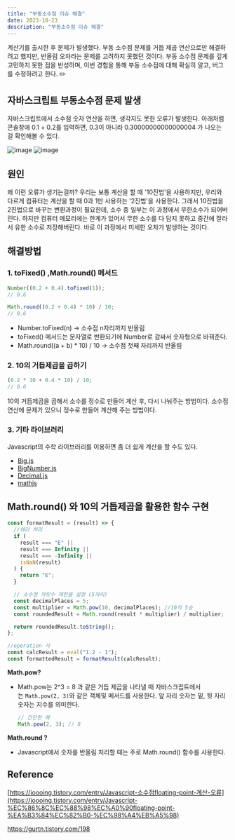 ```yaml
---
title: "부동소수점 이슈 해결"
date: 2023-10-23
description: "부동소수점 이슈 해결"
---
```


계산기를 출시한 후 문제가 발생했다. 부동 소수점 문제를 거듭 제곱 연산으로만 해결하려고 했지만, 반올림 오차라는 문제를 고려하지 못했던 것이다. 부동 소수점 문제를 깊게 고민하지 못한 점을 반성하며, 이번 경험을 통해 부동 소수점에 대해 확실히 알고, 버그를 수정하려고 한다. ✏️

## 자바스크립트 부동소수점 문제 발생

자바스크립트에서 소수점 숫자 연산을 하면, 생각지도 못한 오류가 발생한다. 아래처럼 콘솔창에 0.1 + 0.2를 입력하면, 0.3이 아니라 0.30000000000000004 가 나오는 걸 확인해볼 수 있다.

![image](https://github.com/thsuekfk2/hye-bin-markdown-blog/assets/76821963/eea35e5f-9389-47ce-b73d-be1dac3917d5)
![image](https://github.com/thsuekfk2/hye-bin-markdown-blog/assets/76821963/3c209bcd-c88a-472b-b444-111555649a56)

## 원인

왜 이런 오류가 생기는걸까? 우리는 보통 계산을 할 때 '10진법'을 사용하지만, 우리와 다르게 컴퓨터는 계산을 할 때 0과 1만 사용하는 '2진법'을 사용한다. 그래서 10진법을 2진법으로 바꾸는 변환과정이 필요한데, 소수 중 일부는 이 과정에서 무한소수가 되어버린다. 하지만 컴퓨터 메모리에는 한계가 있어서 무한 소수를 다 담지 못하고 중간에 잘라서 유한 소수로 저장해버린다. 바로 이 과정에서 미세한 오차가 발생하는 것이다.

## 해결방법

### 1. toFixed() ,Math.round() 메서드

```jsx
Number((0.2 + 0.4).toFixed(1));
// 0.6

Math.round((0.2 + 0.4) * 10) / 10;
// 0.6
```

- Number.toFixed(n) → 소수점 n자리까지 반올림
- toFixed() 메서드는 문자열로 반환되기에 Number로 감싸서 숫자형으로 바꿔준다.
- Math.round((a + b) \* 10) / 10 → 소수점 첫째 자리까지 반올림

### 2. 10의 거듭제곱을 곱하기

```jsx
(0.2 * 10 + 0.4 * 10) / 10;
// 0.6
```

10의 거듭제곱을 곱해서 소수를 정수로 만들어 계산 후, 다시 나눠주는 방법이다. 소수점 연산에 문제가 있으니 정수로 만들어 계산해 주는 방법이다.

### 3. 기타 라이브러리

Javascript의 수학 라이브러리를 이용하면 좀 더 쉽게 계산을 할 수도 있다.

- [Big.js](https://github.com/MikeMcl/big.js/)
- [BigNumber.js](https://github.com/MikeMcl/bignumber.js/)
- [Decimal.js](https://github.com/MikeMcl/decimal.js/)
- [mathjs](https://mathjs.org/)

## Math.round() 와 10의 거듭제곱을 활용한 함수 구현

```jsx
const formatResult = (result) => {
  //에러 처리
  if (
    result === "E" ||
    result === Infinity ||
    result === -Infinity ||
    isNaN(result)
  ) {
    return "E";
  }

  // 소수점 자릿수 제한을 설정 (5자리)
  const decimalPlaces = 5;
  const multiplier = Math.pow(10, decimalPlaces); //10의 5승
  const roundedResult = Math.round(result * multiplier) / multiplier;

  return roundedResult.toString();
};

//operation 식
const calcResult = eval("1.2 - 1");
const formattedResult = formatResult(calcResult);
```

**Math.pow?**

- Math.pow는 2^3 = 8 과 같은 거듭 제곱을 나타낼 때 자바스크립트에서는 `Math.pow(2, 3)`와 같은 객체및 메서드를 사용한다. 앞 자리 숫자는 밑, 뒷 자리 숫자는 지수를 의미한다.
  ```jsx
  // 간단한 예
  Math.pow(2, 3); // 8
  ```

**Math.round ?**

- Javascript에서 숫자를 반올림 처리할 때는 주로 Math.round() 함수를 사용한다.

## Reference

[https://joooing.tistory.com/entry/Javascript-소수점floating-point-계산-오류](https://joooing.tistory.com/entry/Javascript-%EC%86%8C%EC%88%98%EC%A0%90floating-point-%EA%B3%84%EC%82%B0-%EC%98%A4%EB%A5%98)

https://gurtn.tistory.com/198
